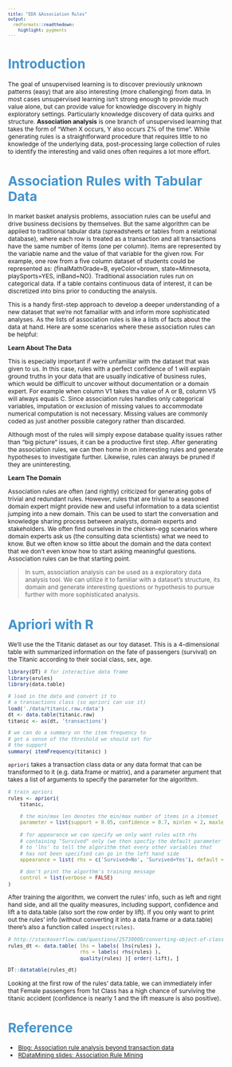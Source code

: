 ```yaml
---
title: "EDA &Association Rules"
output:
  rmdformats::readthedown:
    highlight: pygments
---
```


<style type="text/css">
p{ /* Normal  */
   font-size: 12px;
}
body{ /* Normal  */
   font-size: 12px;
}
td {  /* Table  */
   font-size: 10px;
}
h1 { /* Header 1 */
 font-size: 26px;
 color: #4294ce;
}
h2 { /* Header 2 */
 font-size: 22px;
}
h3 { /* Header 3 */
 font-size: 18px;
}
code.r{ /* Code block */
  font-size: 10px;
}
pre { /* Code block */
  font-size: 10px
}
#table-of-contents h2 {
background-color: #4294ce;
}
#table-of-contents{
background: #688FAD;
}
#nav-top span.glyphicon{
color: #4294ce;
}
#postamble{
background: #4294ce;
border-top: ;
}
</style>

# Introduction

The goal of unsupervised learning is to discover previously unknown patterns (easy) that are also interesting (more challenging) from data. In most cases unsupervised learning isn’t strong enough to provide much value alone, but can provide value for knowledge discovery in highly exploratory settings. Particularly knowledge discovery of data quirks and structure. **Association analysis** is one branch of unsupervised learning that takes the form of "When X occurs, Y also occurs Z% of the time". While generating rules is a straightforward procedure that requires little to no knowledge of the underlying data, post-processing large collection of rules to identify the interesting and valid ones often requires a lot more effort.

# Association Rules with Tabular Data

In market basket analysis problems, association rules can be useful and drive business decisions by themselves. But the same algorithm can be applied to traditional tabular data (spreadsheets or tables from a relational database), where each row is treated as a transaction and all transactions have the same number of items (one per column). Items are represented by the variable name and the value of that variable for the given row. For example, one row from a five column dataset of students could be represented as: {finalMathGrade=B, eyeColor=brown, state=Minnesota, playSports=YES, inBand=NO}. Traditional association rules run on categorical data. If a table contains continuous data of interest, it can be discretized into bins prior to conducting the analysis.

This is a handy first-step approach to develop a deeper understanding of a new dataset that we're not famailiar with and inform more sophisticated analyses. As the lists of association rules is like a lists of facts about the data at hand. Here are some scenarios where these association rules can be helpful:

**Learn About The Data**

This is especially important if we're unfamiliar with the dataset that was given to us. In this case, rules with a perfect confidence of 1 will explain ground truths in your data that are usually indicative of business rules, which would be difficult to uncover without documentation or a domain expert. For example when column V1 takes tha value of A or B, column V5 will always equals C. Since association rules handles only categorical variables, imputation or exclusion of missing values to accommodate numerical computation is not necessary. Missing values are commonly coded as just another possible category rather than discarded.   

Although most of the rules will simply expose database quality issues rather than “big picture” issues, it can be a productive first step. After generating the association rules, we can then home in on interesting rules and generate hypotheses to investigate further. Likewise, rules can always be pruned if they are uninteresting.

**Learn The Domain**

Association rules are often (and rightly) criticized for generating gobs of trivial and redundant rules. However, rules that are trivial to a seasoned domain expert might provide new and useful information to a data scientist jumping into a new domain. This can be used to start the conversation and knowledge sharing process between analysts, domain experts and stakeholders. We often find ourselves in the chicken-egg scenarios where domain experts ask us (the consulting data scientists) what we need to know. But we often know so little about the domain and the data context that we don’t even know how to start asking meaningful questions. Association rules can be that starting point.

> In sum, association analysis can be used as a exploratory data analysis tool. We can utilize it to familiar with a dataset’s structure, its domain and generate interesting questions or hypothesis to pursue further with more sophisticated analysis.

# Apriori with R

We'll use the the Titanic dataset as our toy dataset. This is a 4-dimensional
table with summarized information on the fate of passengers (survival) on the Titanic according to their social class, sex, age.

```r
library(DT) # for interactive data frame
library(arules)
library(data.table)

# load in the data and convert it to 
# a transactions class (so apriori can use it)
load('./data/titanic.raw.rdata')
dt <- data.table(titanic.raw)
titanic <- as(dt, 'transactions')

# we can do a summary on the item frequency to 
# get a sense of the threshold we should set for
# the support
summary( itemFrequency(titanic) )
```

`apriori` takes a transaction class data or any data format that can be transformed to it (e.g. data.frame or matrix), and a parameter argument that takes a list of arguments to specify the parameter for the algorithm.

```r

# train apriori
rules <- apriori( 
    titanic,

	# the min/max len denotes the min/max number of items in a itemset
	parameter = list(support = 0.05, confidence = 0.7, minlen = 2, maxlen = 5),
    
    # for appearance we can specify we only want rules with rhs 
    # containing "Survived" only (we then specfiy the default parameter
    # to 'lhs' to tell the algorithm that every other variables that
    # has not been specified can go in the left hand side
    appearance = list( rhs = c('Survived=No', 'Survived=Yes'), default = 'lhs' ),

	# don't print the algorthm's training message
	control = list(verbose = FALSE)
)
```

After training the algorithm, we convert the rules' info, such as left and right hand side, and all the quality measures, including support, confidence and lift a to data.table (also sort the row order by lift). If you only want to print out the rules' info (without converting it into a data.frame or a data.table) there's also a function called `inspect(rules)`.

```r
# http://stackoverflow.com/questions/25730000/converting-object-of-class-rules-to-data-frame-in-r
rules_dt <- data.table( lhs = labels( lhs(rules) ), 
                        rhs = labels( rhs(rules) ), 
                        quality(rules) )[ order(-lift), ]

DT::datatable(rules_dt)
```

Looking at the first row of the rules' data.table, we can immediately infer that Female passengers from 1st Class has a high chance of surviving the titanic accident (confidence is nearly 1 and the lift measure is also positive).

# Reference

- [Blog: Association rule analysis beyond transaction data](http://brooksandrew.github.io/simpleblog/articles/association-rules-beyond-transactional-data/)
- [RDataMining slides: Association Rule Mining](http://www.rdatamining.com/docs/association-rule-mining-with-r)

